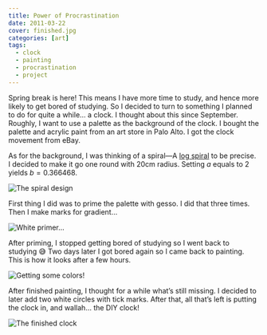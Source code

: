 ```yaml
---
title: Power of Procrastination
date: 2011-03-22
cover: finished.jpg
categories: [art]
tags:
  - clock
  - painting
  - procrastination
  - project
---
```


Spring break is here! This means I have more time to study, and hence more likely to get bored of studying. So I decided to turn to something I planned to do for quite a while… a clock.
I thought about this since September. Roughly, I want to use a palette as the background of the clock. I bought the palette and acrylic paint from an art store in Palo Alto. I got the clock movement from eBay.

As for the background, I was thinking of a spiral—A [log spiral](https://en.wikipedia.org/wiki/Log_spiral) to be precise. I decided to make it go one round with 20cm radius. Setting $a$ equals to 2 yields $b = 0.366468$.

![The spiral design](./spiral.jpg)

First thing I did was to prime the palette with gesso. I did that three times. Then I make marks for gradient...

![White primer...](./primer.jpg)

After priming, I stopped getting bored of studying so I went back to studying 😅 Two days later I got bored again so I came back to painting. This is how it looks after a few hours.

![Getting some colors!](./color.jpg)

After finished painting, I thought for a while what’s still missing. I decided to later add two white circles with tick marks. After that, all that’s left is putting the clock in, and wallah… the DIY clock!

![The finished clock](./finished.jpg)
